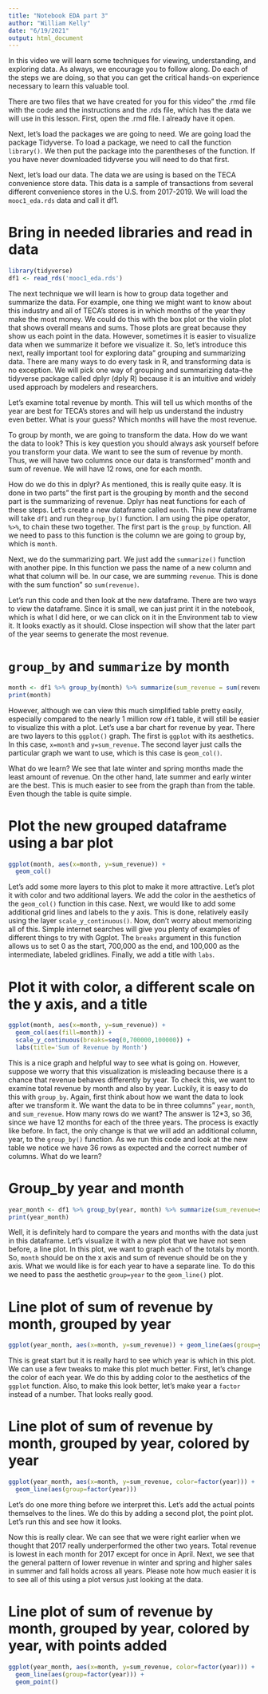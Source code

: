 ```yaml
---
title: "Notebook EDA part 3"
author: "William Kelly"
date: "6/19/2021"
output: html_document
---
```


In this video we will learn some techniques for viewing, understanding, and exploring data. As always, we encourage you to follow along. Do each of the steps we are doing, so that you can get the critical hands-on experience necessary to learn this valuable tool. 

There are two files that we have created for you for this video” the .rmd file with the code and the instructions and the .rds file, which has the data we will use in this lesson. First, open the .rmd file. I already have it open.

Next, let's load the packages we are going to need. We are going load the package Tidyverse. To load a package, we need to call the function `library()`. We then put the package into the parentheses of the function. If you have never downloaded tidyverse you will need to do that first. 

Next, let's load our data. The data we are using is based on the TECA convenience store data. This data is a sample of transactions from several different convenience stores in the U.S. from 2017-2019. We will load the `mooc1_eda.rds` data and call it df1.

# Bring in needed libraries and read in data
```r
library(tidyverse)
df1 <- read_rds('mooc1_eda.rds')
```

The next technique we will learn is how to group data together and summarize the data. For example, one thing we might want to know about this industry and all of TECA's stores is in which months of the year they make the most money. We could do this with the box plot or the violin plot that shows overall means and sums. Those plots are great because they show us each point in the data. However, sometimes it is easier to visualize data when we summarize it before we visualize it. So, let's introduce this next, really important tool for exploring data” grouping and summarizing data. There are many ways to do every task in R, and transforming data is no exception. We will pick one way of grouping and summarizing data--the tidyverse package called dplyr (dply R) because it is an intuitive and widely used approach by modelers and researchers.

Let's examine total revenue by month. This will tell us which months of the year are best for TECA's stores and will help us understand the industry even better. What is your guess? Which months will have the most revenue. 

To group by month, we are going to transform the data. How do we want the data to look? This is key question you should always ask yourself before you transform your data. We want to see the sum of revenue by month. Thus, we will have two columns once our data is transformed” month and sum of revenue. We will have 12 rows, one for each month.

How do we do this in dplyr? As mentioned, this is really quite easy. It is done in two parts” the first part is the grouping by month and the second part is the summarizing of revenue. Dplyr has neat functions for each of these steps. Let's create a new dataframe called `month`. This new dataframe will take `df1` and run the` group_by()` function. I am using the pipe operator, `%>%`, to chain these two together. The first part is the `group_by` function. All we need to pass to this function is the column we are going to group by, which is `month`. 

Next, we do the summarizing part. We just add the `summarize()` function with another pipe. In this function we pass the name of a new column and what that column will be. In our case, we are summing `revenue`. This is done with the sum function” so `sum(revenue)`. 

Let's run this code and then look at the new dataframe. There are two ways to view the dataframe. Since it is small, we can just print it in the notebook, which is what I did here, or we can click on it in the Environment tab to view it. It looks exactly as it should. Close inspection will show that the later part of the year seems to generate the most revenue. 

# `group_by` and `summarize` by month
```r
month <- df1 %>% group_by(month) %>% summarize(sum_revenue = sum(revenue))
print(month)
```

However, although we can view this much simplified table pretty easily, especially compared to the nearly 1 million row `df1` table, it will still be easier to visualize this with a plot. Let's use a bar chart for revenue by year. There are two layers to this `ggplot()` graph. The first is `ggplot` with its aesthetics. In this case, `x=month` and `y=sum_revenue`. The second layer just calls the particular graph we want to use, which is this case is `geom_col()`. 

What do we learn? We see that late winter and spring months made the least amount of revenue. On the other hand, late summer and early winter are the best. This is much easier to see from the graph than from the table. Even though the table is quite simple. 

# Plot the new grouped dataframe using a bar plot
```r
ggplot(month, aes(x=month, y=sum_revenue)) + 
  geom_col()
```

Let's add some more layers to this plot to make it more attractive. Let's plot it with color and two additional layers. We add the color in the aesthetics of the `geom_col()` function in this case. Next, we would like to add some additional grid lines and labels to the y axis. This is done, relatively easily using the layer `scale_y_continuous()`. Now, don't worry about memorizing all of this. Simple internet searches will give you plenty of examples of different things to try with Ggplot. The `breaks` argument in this function allows us to set 0 as the start, 700,000 as the end, and 100,000 as the intermediate, labeled gridlines. Finally, we add a title with `labs`.

# Plot it with color, a different scale on the y axis, and a title
```r
ggplot(month, aes(x=month, y=sum_revenue)) + 
  geom_col(aes(fill=month)) + 
  scale_y_continuous(breaks=seq(0,700000,100000)) + 
  labs(title='Sum of Revenue by Month')
```

This is a nice graph and helpful way to see what is going on. However, suppose we worry that this visualization is misleading because there is a chance that revenue behaves differently by year. To check this, we want to examine total revenue by month and also by year. Luckily, it is easy to do this with `group_by`. Again, first think about how we want the data to look after we transform it. We want the data to be in three columns” `year`, `month`, and `sum_revenue`. How many rows do we want? The answer is 12*3, so 36, since we have 12 months for each of the three years. The process is exactly like before. In fact, the only change is that we will add an additional column, year, to the `group_by()` function. As we run this code and look at the new table we notice we have 36 rows as expected and the correct number of columns. What do we learn? 

# Group_by year and month
```r
year_month <- df1 %>% group_by(year, month) %>% summarize(sum_revenue=sum(revenue))
print(year_month)
```

Well, it is definitely hard to compare the years and months with the data just in this dataframe. Let's visualize it with a new plot that we have not seen before, a line plot. In this plot, we want to graph each of the totals by month. So, `month` should be on the x axis and sum of revenue should be on the y axis. What we would like is for each year to have a separate line. To do this we need to pass the aesthetic `group=year` to the `geom_line()` plot.



# Line plot of sum of revenue by month, grouped by year
```r
ggplot(year_month, aes(x=month, y=sum_revenue)) + geom_line(aes(group=year))
```

This is great start but it is really hard to see which year is which in this plot. We can use a few tweaks to make this plot much better. First, let's change the color of each year. We do this by adding color to the aesthetics of the `ggplot` function. Also, to make this look better, let's make year a `factor` instead of a number. That looks really good. 

# Line plot of sum of revenue by month, grouped by year, colored by year
```r
ggplot(year_month, aes(x=month, y=sum_revenue, color=factor(year))) + 
  geom_line(aes(group=factor(year)))
```

Let's do one more thing before we interpret this. Let's add the actual points themselves to the lines. We do this by adding a second plot, the point plot. Let's run this and see how it looks.

Now this is really clear. We can see that we were right earlier when we thought that 2017 really underperformed the other two years. Total revenue is lowest in each month for 2017 except for once in April. Next, we see that the general pattern of lower revenue in winter and spring and higher sales in summer and fall holds across all years. Please note how much easier it is to see all of this using a plot versus just looking at the data. 

# Line plot of sum of revenue by month, grouped by year, colored by year, with points added
```r
ggplot(year_month, aes(x=month, y=sum_revenue, color=factor(year))) + 
  geom_line(aes(group=factor(year))) +
  geom_point()
```
